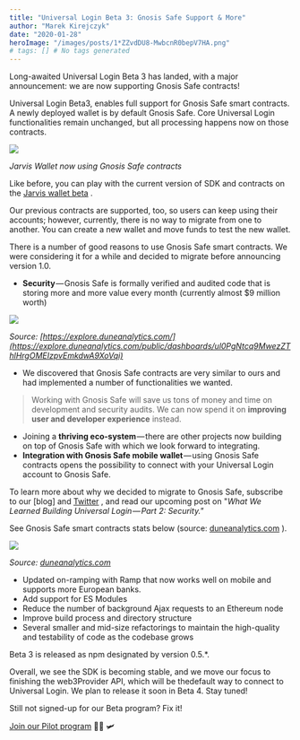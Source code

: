 ```yaml
---
title: "Universal Login Beta 3: Gnosis Safe Support & More"
author: "Marek Kirejczyk"
date: "2020-01-28"
heroImage: "/images/posts/1*ZZvdDU8-MwbcnR0bepV7HA.png"
# tags: [] # No tags generated
---
```


Long-awaited Universal Login Beta 3 has landed, with a major announcement: we are now supporting Gnosis Safe contracts!

Universal Login Beta3, enables full support for Gnosis Safe smart contracts. A newly deployed wallet is by default Gnosis Safe. Core Universal Login functionalities remain unchanged, but all processing happens now on those contracts.

![](/images/posts/1*yu-Qb158ibtDoFxbCt1TeQ.gif)

*Jarvis Wallet now using Gnosis Safe contracts*

Like before, you can play with the current version of SDK and contracts on the [Jarvis wallet beta](https://beta.jarvis.network/) .

Our previous contracts are supported, too, so users can keep using their accounts; however, currently, there is no way to migrate from one to another. You can create a new wallet and move funds to test the new wallet.

There is a number of good reasons to use Gnosis Safe smart contracts. We were considering it for a while and decided to migrate before announcing version 1.0.

- **Security** — Gnosis Safe is formally verified and audited code that is storing more and more value every month (currently almost $9 million worth)

![](/images/posts/1*CXPjR4s03gMg5PSqAhbRWw.png)

*Source: [https://explore.duneanalytics.com/](https://explore.duneanalytics.com/public/dashboards/ul0PgNtcq9MwezZThlHrgOMEIzpvEmkdwA9XoVqi)*

- We discovered that Gnosis Safe contracts are very similar to ours and had implemented a number of functionalities we wanted.

> Working with Gnosis Safe will save us tons of money and time on development and security audits. We can now spend it on **improving user and developer experience** instead.

- Joining a **thriving eco-system** — there are other projects now building on top of Gnosis Safe with which we look forward to integrating.
- **Integration with Gnosis Safe mobile wallet** — using Gnosis Safe contracts opens the possibility to connect with your Universal Login account to Gnosis Safe.

To learn more about why we decided to migrate to Gnosis Safe, subscribe to our [blog]
and [Twitter](https://twitter.com/unilogin) , and read our upcoming post on "*What We Learned Building Universal Login — Part 2: Security."*

See Gnosis Safe smart contracts stats below (source: [duneanalytics.com](https://explore.duneanalytics.com/public/dashboards/ul0PgNtcq9MwezZThlHrgOMEIzpvEmkdwA9XoVqi) ).

![](/images/posts/1*NytZNU7nYuXu1ofm_4A8vg.png)

*Source: [duneanalytics.com](https://explore.duneanalytics.com/public/dashboards/ul0PgNtcq9MwezZThlHrgOMEIzpvEmkdwA9XoVqi)*

- Updated on-ramping with Ramp that now works well on mobile and supports more European banks.
- Add support for ES Modules
- Reduce the number of background Ajax requests to an Ethereum node
- Improve build process and directory structure
- Several smaller and mid-size refactorings to maintain the high-quality and testability of code as the codebase grows

Beta 3 is released as npm designated by version 0.5.*.

Overall, we see the SDK is becoming stable, and we move our focus to finishing the web3Provider API, which will be thedefault way to connect to Universal Login. We plan to release it soon in Beta 4. Stay tuned!

Still not signed-up for our Beta program? Fix it!

[Join our Pilot program](http://tiny.cc/unilogin) 👮🏽 🛩